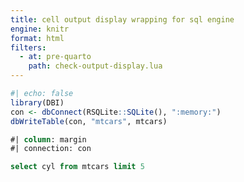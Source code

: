 ```yaml
---
title: cell output display wrapping for sql engine
engine: knitr
format: html
filters:
  - at: pre-quarto
    path: check-output-display.lua
---
```


```r
#| echo: false
library(DBI)
con <- dbConnect(RSQLite::SQLite(), ":memory:")
dbWriteTable(con, "mtcars", mtcars)
```

```sql
#| column: margin
#| connection: con

select cyl from mtcars limit 5
```
